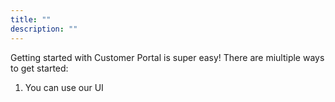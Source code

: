 ```yaml
---
title: ""
description: ""
---
```


Getting started with Customer Portal is super easy!
There are miultiple ways to get started:

1. You can use our UI
